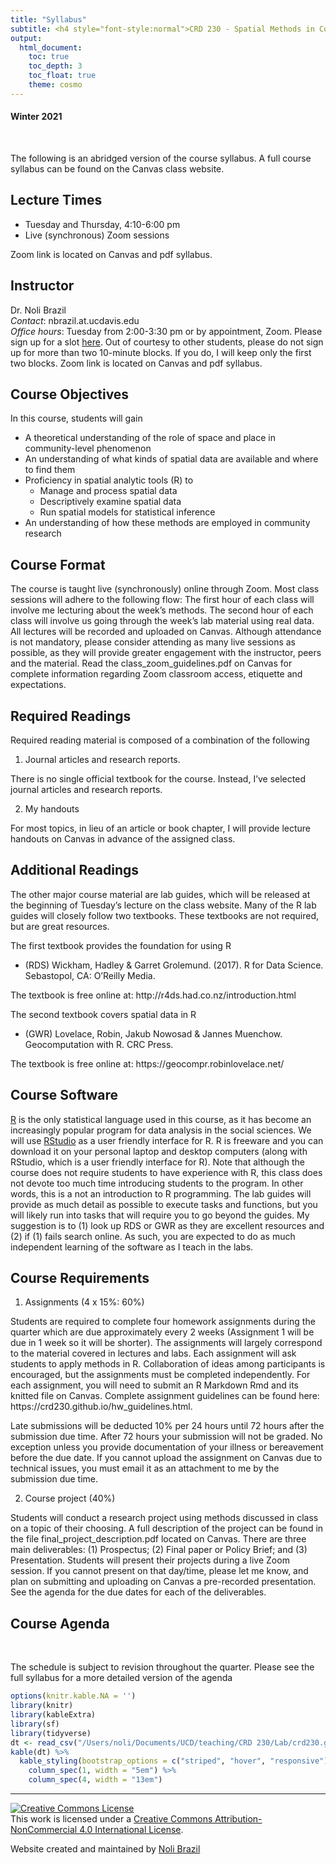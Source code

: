 ```yaml
---
title: "Syllabus"
subtitle: <h4 style="font-style:normal">CRD 230 - Spatial Methods in Community Research</h4>
output: 
  html_document:
    toc: true
    toc_depth: 3
    toc_float: true
    theme: cosmo
---
```


<h4 style="font-style:normal">Winter 2021</h4>

<style>
h1.title {
  font-weight: bold;
}
</style>

\

The following is an abridged version of the course syllabus.  A full course syllabus can be found on the Canvas class website.


<div style="margin-bottom:25px;">
</div>
## **Lecture Times**

* Tuesday and Thursday, 4:10-6:00 pm
* Live (synchronous) Zoom sessions
    
Zoom link is located on Canvas and pdf syllabus.

<div style="margin-bottom:25px;">
</div>
## **Instructor**

Dr. Noli Brazil  
*Contact*: nbrazil.at.ucdavis.edu  
*Office hours*: Tuesday from 2:00-3:30 pm or by appointment, Zoom.  Please sign up for a slot [here](https://www.wejoinin.com/sheets/wlzxs). Out of courtesy to other students, please do not sign up for more than two 10-minute blocks.  If you do, I will keep only the first two blocks. Zoom link is located on Canvas and pdf syllabus.

<div style="margin-bottom:25px;">
</div>
## **Course Objectives**

In this course, students will gain

* A theoretical understanding of the role of space and place in community-level phenomenon
* An understanding of what kinds of spatial data are available and where to find them
* Proficiency in spatial analytic tools (R) to
    + Manage and process spatial data
    + Descriptively examine spatial data
    + Run spatial models for statistical inference
* An understanding of how these methods are employed in community research

<div style="margin-bottom:25px;">
</div>
## **Course Format**

The course is taught live (synchronously) online through Zoom. Most class sessions will adhere to the following flow: The first hour of each class will involve me lecturing about the week’s methods. The second hour of each class will involve us going through the week’s lab material using real data.  All lectures will be recorded and uploaded on Canvas.  Although attendance is not mandatory, please consider attending as many live sessions as possible, as they will provide greater engagement with the instructor, peers and the material. Read the class_zoom_guidelines.pdf on Canvas for complete information regarding Zoom classroom access, etiquette and expectations.

<div style="margin-bottom:25px;">
</div>
## **Required Readings**

Required reading material is composed of a combination of the following 

1.	Journal articles and research reports.

There is no single official textbook for the course.  Instead, I’ve selected journal articles and research reports.

2.	My handouts

For most topics, in lieu of an article or book chapter, I will provide lecture handouts on Canvas in advance of the assigned class.  


## **Additional Readings**

The other major course material are lab guides, which will be released at the beginning of Tuesday's lecture on the class website.  Many of the R lab guides will closely follow two textbooks.  These textbooks are not required, but are great resources. 

The first textbook provides the foundation for using R

* (RDS) Wickham, Hadley & Garret Grolemund. (2017). R for Data Science. Sebastopol, CA: O’Reilly Media.

The textbook is free online at: http://r4ds.had.co.nz/introduction.html  

The second textbook covers spatial data in R

* (GWR) Lovelace, Robin, Jakub Nowosad & Jannes Muenchow. Geocomputation with R. CRC Press.

The textbook is free online at: https://geocompr.robinlovelace.net/

<div style="margin-bottom:25px;">
</div>
## **Course Software**

[R](https://www.r-project.org/) is the only statistical language used in this course, as it has become an increasingly popular program for data analysis in the social sciences. We will use [RStudio](https://www.rstudio.com/) as a user friendly interface for R. R is freeware and you can download it on your personal laptop and desktop computers (along with RStudio, which is a user friendly interface for R).   Note that although the course does not require students to have experience with R, this class does not devote too much time introducing students to the program.  In other words, this is a not an introduction to R programming.  The lab guides will provide as much detail as possible to execute tasks and functions, but you will likely run into tasks that will require you to go beyond the guides.  My suggestion is to (1) look up RDS or GWR as they are excellent resources and (2) if (1) fails search online.  As such, you are expected to do as much independent learning of the software as I teach in the labs.

<div style="margin-bottom:25px;">
</div>
## **Course Requirements** 

1. Assignments (4 x 15%: 60%)

Students are required to complete four homework assignments during the quarter which are due approximately every 2 weeks (Assignment 1 will be due in 1 week so it will be shorter).  The assignments will largely correspond to the material covered in lectures and labs.  Each assignment will ask students to apply methods in R.  Collaboration of ideas among participants is encouraged, but the assignments must be completed independently. For each assignment, you will need to submit an R Markdown Rmd and its knitted file on Canvas.  Complete assignment guidelines can be found here: https://crd230.github.io/hw_guidelines.html.  

Late submissions will be deducted 10% per 24 hours until 72 hours after the submission due time.  After 72 hours your submission will not be graded.  No exception unless you provide documentation of your illness or bereavement before the due date.  If you cannot upload the assignment on Canvas due to technical issues, you must email it as an attachment to me by the submission due time.

2. Course project (40%)

Students will conduct a research project using methods discussed in class on a topic of their choosing.  A full description of the project can be found in the file final_project_description.pdf located on Canvas. There are three main deliverables: (1) Prospectus; (2) Final paper or Policy Brief; and (3) Presentation.  Students will present their projects during a live Zoom session. If you cannot present on that day/time, please let me know, and plan on submitting and uploading on Canvas a pre-recorded presentation.  See the agenda for the due dates for each of the deliverables.


<div style="margin-bottom:25px;">
</div>	
## **Course Agenda**
\

The schedule is subject to revision throughout the quarter.  Please see the full syllabus for a more detailed version of the agenda

```r
options(knitr.kable.NA = '')
library(knitr)
library(kableExtra)
library(sf)
library(tidyverse)
dt <- read_csv("/Users/noli/Documents/UCD/teaching/CRD 230/Lab/crd230.github.io/agenda.csv")
kable(dt) %>%
  kable_styling(bootstrap_options = c("striped", "hover", "responsive")) %>%
    column_spec(1, width = "5em") %>%
    column_spec(4, width = "13em")
```


***

<a rel="license" href="http://creativecommons.org/licenses/by-nc/4.0/"><img alt="Creative Commons License" style="border-width:0" src="https://i.creativecommons.org/l/by-nc/4.0/88x31.png" /></a><br />This work is licensed under a <a rel="license" href="http://creativecommons.org/licenses/by-nc/4.0/">Creative Commons Attribution-NonCommercial 4.0 International License</a>.

Website created and maintained by [Noli Brazil](https://nbrazil.faculty.ucdavis.edu/)
